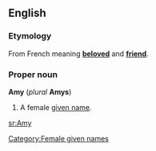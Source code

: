 ==English==

===Etymology===
From French meaning '''[[beloved]]''' and '''[[friend]]'''.
<br>{{etystub}}

===Proper noun===
'''Amy''' (''plural'' '''Amys''')
# A female [[given name]].

[[Category:Female given names]]

[[sr:Amy]]
